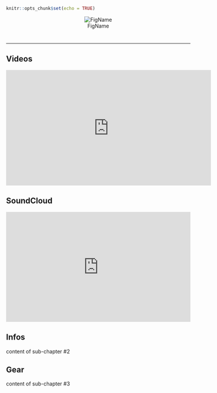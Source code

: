 

```r
knitr::opts_chunk$set(echo = TRUE)
```



<center>
![FigName](Couverture Somniorum 2019YTBE.jpeg)
</center>



# {.tabset .tabset-fade .tabset-pills}
***

## Videos


<iframe width="560" height="315" src="https://www.youtube-nocookie.com/embed/RJOBr5nj6Y4" frameborder="0" allow="accelerometer; autoplay; encrypted-media; gyroscope; picture-in-picture" allowfullscreen></iframe>

## SoundCloud
<iframe width="100%" height="300" scrolling="no" frameborder="no" allow="autoplay" src="https://w.soundcloud.com/player/?url=https%3A//api.soundcloud.com/tracks/600771933&color=%23ff5500&auto_play=false&hide_related=false&show_comments=true&show_user=true&show_reposts=false&show_teaser=true&visual=true"></iframe>

## Infos
content of sub-chapter #2

## Gear
content of sub-chapter #3



